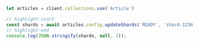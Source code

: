 

<Tabs className="code" groupId="languages">
<TabItem value="py" label="Python">
  <FilteredTextBlock
    text={PyCode}
    startMarker="START UpdateCollectionShards"
    endMarker="END UpdateCollectionShards"
    language="py"
  />
</TabItem>

<TabItem value="ts" label="JavaScript/TypeScript">

```js
let articles = client.collections.use('Article')

// highlight-start
const shards = await articles.config.updateShards('READY', 'shard-1234')
// highlight-end
console.log(JSON.stringify(shards, null, 2));
```

</TabItem>
<TabItem value="go" label="Go">
  <FilteredTextBlock
    text={GoCode}
    startMarker="// UpdateShardStatus START"
    endMarker="// UpdateShardStatus END"
    language="go"
  />
</TabItem>

 <TabItem value="java" label="Java">
     <FilteredTextBlock
       text={JavaCode}
       startMarker="// UpdateShardStatus START"
       endMarker="// UpdateShardStatus END"
       language="java"
     />
  </TabItem>

</Tabs>
